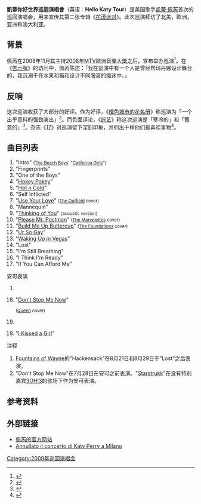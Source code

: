 {{Infobox concert tour
| concert_tour_name = 凱蒂你好世界巡迴演唱會<br>Hello Katy Tour
| image = Hellokatytour.jpg
| image_size = 220px
| image_caption = 巡回演唱会的推广海报
| artist = [[凯蒂·佩芮|凯蒂·佩芮]]
| album = 《[[花漾派对|花漾派对]]》
| start_date = 2009年1月23日
| end_date = 2009年11月28日
| gross =  $1,508,092美元 (${{formatnum:{{Inflation|US|1,508,092|r=2|2009}}}} 在{{CURRENTYEAR}}年所计算的美元){{inflation-fn|US}}
| number_of_legs = 4
| number_of_shows = {{plain list|
*北美39场
*欧洲36场
*亚洲5场
*大洋洲4场
*总计89场
}}
| this_tour = '''凱蒂你好世界巡迴演唱會'''<br>(2009)
| next_tour = {{le|加州之夢巡迴演唱會|California Dreams Tour|加州之夢世界巡迴演唱會}}<br>(2011–12)
}}

'''凱蒂你好世界巡迴演唱會'''（英语：'''Hello Katy Tour'''）是美国歌手[[凯蒂·佩芮|凯蒂·佩芮]]首次的巡回演唱会，用来宣传其第二张专辑《[[花漾派对|花漾派对]]》。此次巡演拜访了北美，欧洲，亚洲和澳大利亚。

==背景==
佩芮在2008年11月其主持[[2008年MTV歐洲音樂大獎|2008年MTV歐洲音樂大獎]]之后，宣布举办巡演<ref name="d1">{{cite web|url=http://www.nme.com/news/katy-perry/40970|title=Katy Perry announces lengthy North American tour|date=2008-11-11|accessdate=2008-11-11|work=NME|publisher=IPC MEDIA|archive-date=2008-11-12|archive-url=https://web.archive.org/web/20081112081235/http://www.nme.com/news/katy-perry/40970|dead-url=no}}</ref>。在《[[告示牌_(雜誌)|告示牌]]》的访问中，佩芮陈述：「我在巡演中有一个人是曾经帮玛丹娜设计舞台的，我沉溺于在水果和猫和设计不同服装的痴迷中。」

==反响==
这次巡演收获了大部分的好评。作为好评，《[[橙色城市的花名册|橙色城市的花名册]]》称巡演为「一个出乎意料的强劲演出」<ref>{{cite web|url=http://www.ocregister.com/articles/katyperryhellokatytourreviewwilterndaylights-66850--.html|title=Katy Perry is not just for kids at the Wiltern|date=2009-02-01|accessdate=2013-09-25|work=Orange County Register|archive-date=2013-09-28|archive-url=https://web.archive.org/web/20130928084734/http://www.ocregister.com/articles/katyperryhellokatytourreviewwilterndaylights-66850--.html|dead-url=no}}</ref>。而负面评论，《[[綜藝_(雜誌)|综艺]]》称这次巡演是「寒冷的」和「蓄意的」<ref>{{cite web|url=http://variety.com/2009/music/reviews/katy-perry-2-1200473923/|title=Review: "Katy Perry"|date=2009-01-31|accessdate=2013-09-25|work=[[Variety_(magazine)|Variety (magazine)]]|archive-date=2014-03-17|archive-url=https://web.archive.org/web/20140317024708/http://variety.com/2009/music/reviews/katy-perry-2-1200473923/|dead-url=no}}</ref>。杂志《[[17_(美國雜誌)|17]]》对巡演留下深刻印象，并列出十样他们最喜欢事物<ref>{{cite web|url=http://www.seventeen.com/cosmogirl/katy-perry-hello-katy-tour|title=10 Reasons We Heart Katy Perry (Especially in Concert!)|date=2009-04-09|accessdate=2013-09-25|work=Seventeen (magazine)|archive-date=2012-11-23|archive-url=https://web.archive.org/web/20121123072401/http://www.seventeen.com/cosmogirl/katy-perry-hello-katy-tour|dead-url=no}}</ref>。

==曲目列表==
#"Intro" <small>([[The_Beach_Boys|The Beach Boys]]' "[[California_Girls|California Girls]]")</small>
#"Fingerprints"
#"One of the Boys"
#"[[Hokey_Pokey|Hokey Pokey]]"
#"[[忽冷忽热|Hot n Cold]]"
#"Self Inflicted"
#"[[Your_Love_(The_Outfield_song)|Use Your Love]]" <small>([[The_Outfield|The Outfield]] cover)</small>
#"Mannequin"
#"[[Thinking_of_You_(Katy_Perry_song)|Thinking of You]]" <small>(acoustic version)</small>
#"[[Please_Mr._Postman|Please Mr. Postman]]" <small>([[The_Marvelettes|The Marvelettes]] cover)</small>
#"[[Build_Me_Up_Buttercup|Build Me Up Buttercup]]" <small>([[The_Foundations|The Foundations]] cover)</small>
#"[[你好Gay|Ur So Gay]]"
#"[[Waking_Up_in_Vegas|Waking Up in Vegas]]"
#"Lost"
#"I'm Still Breathing"
#"I Think I'm Ready"
#"If You Can Afford Me"

;安可表演
#<li value = 18>"[[Don't_Stop_Me_Now|Don't Stop Me Now]]"</li>  <small>([[皇后乐团|Queen]] cover)</small>
#<li value = 19>"[[I_Kissed_a_Girl|I Kissed a Girl]]"</li>

;注释
#[[Fountains_of_Wayne|Fountains of Wayne]]的"Hackensack"在8月21日和8月29日于"Lost"之后表演。
#"Don't Stop Me Now"在7月28日在安可之前表演。"[[Starstrukk|Starstrukk]]"在没有特别嘉宾[[3OH!3|3OH!3]]的驻场下作为安可表演。

==参考资料==
{{reflist}}

==外部链接==
* [https://web.archive.org/web/20100527193552/http://www.katyperry.com/ 佩芮的官方网站]
* [http://www.concertionline.com/concerti-pop/annullato-il-concerto-di-katy-perry-a-milano-23062009/ Annullato il concerto di Katy Perry a Milano]{{Wayback|url=http://www.concertionline.com/concerti-pop/annullato-il-concerto-di-katy-perry-a-milano-23062009/ |date=20160304032527 }}

{{Katy Perry}}

[[Category:2009年巡回演唱会|Category:2009年巡回演唱会]]